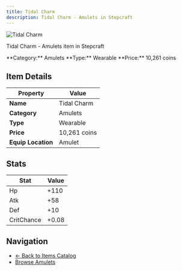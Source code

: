 ```yaml
---
title: Tidal Charm
description: Tidal Charm - Amulets in Stepcraft
---
```


<div className="flex items-start gap-6 mb-8">
  <div className="flex-shrink-0">
    <img src="/assets/resources/trinketry/amulets/tidal_charm.png" alt="Tidal Charm" className="w-24 h-24 border rounded-lg" />
  </div>
  <div className="flex-1">
    <div className="space-y-2">
      <p className="text-lg text-muted-foreground">Tidal Charm - Amulets item in Stepcraft</p>
      <div className="flex flex-wrap gap-4 text-sm">
        <span className="px-2 py-1 bg-blue-100 dark:bg-blue-900 rounded-md">
          **Category:** Amulets
        </span>
        <span className="px-2 py-1 bg-green-100 dark:bg-green-900 rounded-md">
          **Type:** Wearable
        </span>
        <span className="px-2 py-1 bg-yellow-100 dark:bg-yellow-900 rounded-md">
          **Price:** 10,261 coins
        </span>
      </div>
    </div>
  </div>
</div>

## Item Details

| Property | Value |
|----------|-------|
| **Name** | Tidal Charm |
| **Category** | Amulets |
| **Type** | Wearable |
| **Price** | 10,261 coins |
| **Equip Location** | Amulet |



## Stats

| Stat | Value |
|------|-------|
| Hp | +110 |
| Atk | +58 |
| Def | +10 |
| CritChance | +0.08 |


## Navigation

- [← Back to Items Catalog](/docs/items)
- [Browse Amulets](/docs/items#amulets)
